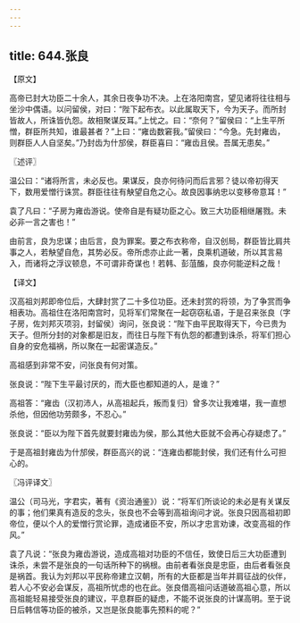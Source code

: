 ```yaml
---
---
---
```

title: 644.张良
---



【原文】

高帝已封大功臣二十余人，其余日夜争功不决。上在洛阳南宫，望见诸将往往相与坐沙中偶语。以问留侯，对曰：“陛下起布衣。以此属取天下，今为天子。而所封皆故人，所诛皆仇怨。故相聚谋反耳。”上忧之。曰：“奈何？”留侯曰：“上生平所憎，群臣所共知，谁最甚者？”上曰：“雍齿数窘我。”留侯曰：“今急。先封雍齿，则群臣人人自坚矣。”乃封齿为什邡侯，群臣喜曰：“雍齿且侯。吾属无患矣。”

〖述评〗

温公曰：“诸将所言，未必反也。果谋反，良亦何待问而后言邪？徒以帝初得天下，数用爱憎行诛赏。群臣往往有觖望自危之心。故良因事纳忠以变移帝意耳！”

袁了凡曰：“子房为雍齿游说。使帝自是有疑功臣之心。致三大功臣相继屠戮。未必非一言之害也！”

由前言，良为忠谋；由后言，良为罪案。要之布衣称帝，自汉创局，群臣皆比肩共事之人，若觖望自危，其势必反。帝所虑亦止此一著，良乘机道破，所以其言易入，而诸将之浮议顿息，不可谓非奇谋也！若韩、彭菹醢，良亦何能逆料之哉！

【译文】

汉高祖刘邦即帝位后，大肆封赏了二十多位功臣。还未封赏的将领，为了争赏而争相表功。高祖住在洛阳南宫时，见将军们常聚在一起窃窃私语，于是召来张良（字子房，佐刘邦灭项羽，封留侯）询问，张良说：“陛下由平民取得天下，今已贵为天子。但所分封的对象都是旧友，而往日与陛下有仇怨的都遭到诛杀，将军们担心自身的安危福祸，所以聚在一起密谋造反。”

高祖感到非常不安，问张良有何对策。

张良说：“陛下生平最讨厌的，而大臣也都知道的人，是谁？”

高祖答：“雍齿（汉初沛人，从高祖起兵，叛而复归）曾多次让我难堪，我一直想杀他，但因他功劳颇多，不忍心。”

张良说：“臣以为陛下首先就要封雍齿为侯，那么其他大臣就不会再心存疑虑了。”

于是高祖封雍齿为什邡侯，群臣高兴的说：“连雍齿都能封侯，我们还有什么可担心的。

〖冯评译文〗

温公（司马光，字君实，著有《资治通鉴》）说：“将军们所谈论的未必是有关谋反的事；他们果真有造反的念头，张良也不会等到高祖询问才说。张良只因高祖初即帝位，便以个人的爱憎行赏论罪，造成诸臣不安，所以才忠言劝谏，改变高祖的作风。”

袁了凡说：“张良为雍齿游说，造成高祖对功臣的不信任，致使日后三大功臣遭到诛杀，未尝不是张良的一句话所种下的祸根。由前者看张良是忠臣，由后者看张良是祸首。我认为刘邦以平民称帝建立汉朝，所有的大臣都是当年并肩征战的伙伴，若人心不安必会谋反，高祖所忧虑的也在此。张良借高祖问话道破高祖心意，所以高祖能轻易接受张良的建议，平息群臣的疑虑，不能不说张良的计谋高明。至于说日后韩信等功臣的被杀，又岂是张良能事先预料的呢？”